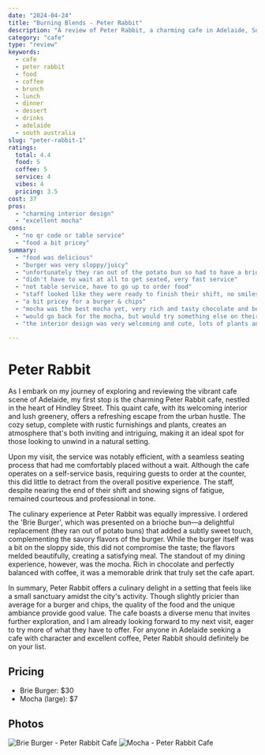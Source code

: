 ```yaml
---
date: "2024-04-24"
title: "Burning Blends - Peter Rabbit"
description: "A review of Peter Rabbit, a charming cafe in Adelaide, South Australia, known for its excellent mocha and delightful interior design."
category: "cafe"
type: "review"
keywords:
  - cafe
  - peter rabbit
  - food
  - coffee
  - brunch
  - lunch
  - dinner
  - dessert
  - drinks
  - adelaide
  - south australia
slug: "peter-rabbit-1"
ratings: 
  total: 4.4
  food: 5
  coffee: 5
  service: 4
  vibes: 4
  pricing: 3.5
cost: 37
pros:
  - "charming interior design"
  - "excellent mocha"
cons:
  - "no qr code or table service"
  - "food a bit pricey"
summary:
  - "food was delicious"
  - "burger was very sloppy/juicy"
  - "unfortunately they ran out of the potato bun so had to have a brioche bun"
  - "didn't have to wait at all to get seated, very fast service"
  - "not table service, have to go up to order food"
  - "staff looked like they were ready to finish their shift, no smiles but were still friendly in tone"
  - "a bit pricey for a burger & chips"
  - "mocha was the best mocha yet, very rich and tasty chocolate and beautiful mixture of coffee"
  - "would go back for the mocha, but would try something else on their menu, as they have lots of other options!"
  - "the interior design was very welcoming and cute, lots of plants and greenery and felt like a little pocket of nature on hindley street, which you don't typically expect"

---
```

# Peter Rabbit
As I embark on my journey of exploring and reviewing the vibrant cafe scene of Adelaide, my first stop is the charming Peter Rabbit cafe, nestled in the heart of Hindley Street. This quaint cafe, with its welcoming interior and lush greenery, offers a refreshing escape from the urban hustle. The cozy setup, complete with rustic furnishings and plants, creates an atmosphere that's both inviting and intriguing, making it an ideal spot for those looking to unwind in a natural setting.

Upon my visit, the service was notably efficient, with a seamless seating process that had me comfortably placed without a wait. Although the cafe operates on a self-service basis, requiring guests to order at the counter, this did little to detract from the overall positive experience. The staff, despite nearing the end of their shift and showing signs of fatigue, remained courteous and professional in tone.

The culinary experience at Peter Rabbit was equally impressive. I ordered the 'Brie Burger', which was presented on a brioche bun—a delightful replacement (they ran out of potato buns) that added a subtly sweet touch, complementing the savory flavors of the burger. While the burger itself was a bit on the sloppy side, this did not compromise the taste; the flavors melded beautifully, creating a satisfying meal. The standout of my dining experience, however, was the mocha. Rich in chocolate and perfectly balanced with coffee, it was a memorable drink that truly set the cafe apart.

In summary, Peter Rabbit offers a culinary delight in a setting that feels like a small sanctuary amidst the city's activity. Though slightly pricier than average for a burger and chips, the quality of the food and the unique ambiance provide good value. The cafe boasts a diverse menu that invites further exploration, and I am already looking forward to my next visit, eager to try more of what they have to offer. For anyone in Adelaide seeking a cafe with character and excellent coffee, Peter Rabbit should definitely be on your list.

## Pricing
- Brie Burger: $30
- Mocha (large): $7

## Photos
![Brie Burger - Peter Rabbit Cafe](https://raw.githubusercontent.com/f0rbit/burning-blends/main/content/photos/cafe/peter-rabbit-5.jpg)
![Mocha - Peter Rabbit Cafe](https://raw.githubusercontent.com/f0rbit/burning-blends/main/content/photos/cafe/peter-rabbit-6.jpg)
